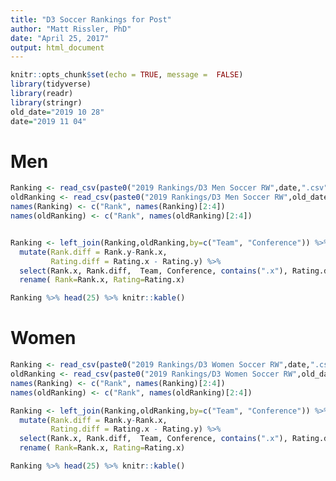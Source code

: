 ```yaml
---
title: "D3 Soccer Rankings for Post"
author: "Matt Rissler, PhD"
date: "April 25, 2017"
output: html_document
---
```


```r
knitr::opts_chunk$set(echo = TRUE, message =  FALSE)
library(tidyverse)
library(readr)
library(stringr)
old_date="2019 10 28"
date="2019 11 04"
```

# Men

```r
Ranking <- read_csv(paste0("2019 Rankings/D3 Men Soccer RW",date,".csv"))
oldRanking <- read_csv(paste0("2019 Rankings/D3 Men Soccer RW",old_date,".csv"))
names(Ranking) <- c("Rank", names(Ranking)[2:4])
names(oldRanking) <- c("Rank", names(oldRanking)[2:4])


Ranking <- left_join(Ranking,oldRanking,by=c("Team", "Conference")) %>% 
  mutate(Rank.diff = Rank.y-Rank.x, 
         Rating.diff = Rating.x - Rating.y) %>%
  select(Rank.x, Rank.diff,  Team, Conference, contains(".x"), Rating.diff) %>%
  rename( Rank=Rank.x, Rating=Rating.x)

Ranking %>% head(25) %>% knitr::kable()

```

# Women

```r
Ranking <- read_csv(paste0("2019 Rankings/D3 Women Soccer RW",date,".csv"))
oldRanking <- read_csv(paste0("2019 Rankings/D3 Women Soccer RW",old_date,".csv"))
names(Ranking) <- c("Rank", names(Ranking)[2:4])
names(oldRanking) <- c("Rank", names(oldRanking)[2:4])

Ranking <- left_join(Ranking,oldRanking,by=c("Team", "Conference")) %>% 
  mutate(Rank.diff = Rank.y-Rank.x, 
         Rating.diff = Rating.x - Rating.y) %>%
  select(Rank.x, Rank.diff,  Team, Conference, contains(".x"), Rating.diff) %>%
  rename( Rank=Rank.x, Rating=Rating.x)

Ranking %>% head(25) %>% knitr::kable()

```